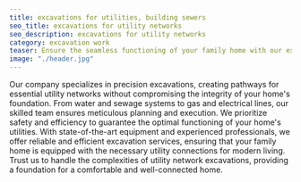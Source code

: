 ```yaml
---
title: excavations for utilities, building sewers
seo_title: excavations for utility networks
seo_description: excavations for utility networks
category: excavation work
teaser: Ensure the seamless functioning of your family home with our expert excavation services for utility networks beneath foundation slabs. 
image: "./header.jpg"
---
```

<p>
Our company specializes in precision excavations, creating pathways for essential utility networks without compromising the integrity of your home's foundation. From water and sewage systems to gas and electrical lines, our skilled team ensures meticulous planning and execution. We prioritize safety and efficiency to guarantee the optimal functioning of your home's utilities. With state-of-the-art equipment and experienced professionals, we offer reliable and efficient excavation services, ensuring that your family home is equipped with the necessary utility connections for modern living. Trust us to handle the complexities of utility network excavations, providing a foundation for a comfortable and well-connected home.
</p>